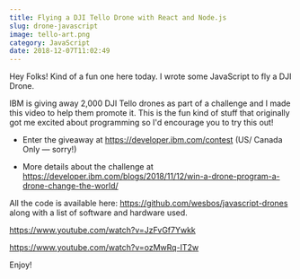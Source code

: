 ```yaml
---
title: Flying a DJI Tello Drone with React and Node.js
slug: drone-javascript
image: tello-art.png
category: JavaScript
date: 2018-12-07T11:02:49
---
```


Hey Folks! Kind of a fun one here today. I wrote some JavaScript to fly a DJI Drone.

IBM is giving away 2,000 DJI Tello drones as part of a challenge and I made this video to help them promote it. This is the fun kind of stuff that originally got me excited about programming so I'd encourage you to try this out!



* Enter the giveaway at <a href="https://developer.ibm.com/contest/?cm_mmc=ibmdev-_-drone-_-youtube-_-wesbos">https://developer.ibm.com/contest</a> (US/ Canada Only — sorry!)

* More details about the challenge at <a href="https://developer.ibm.com/blogs/2018/11/12/win-a-drone-program-a-drone-change-the-world/">https://developer.ibm.com/blogs/2018/11/12/win-a-drone-program-a-drone-change-the-world/</a>



All the code is available here: <a href="https://github.com/wesbos/javascript-drones">https://github.com/wesbos/javascript-drones</a> along with a list of software and hardware used.

https://www.youtube.com/watch?v=JzFvGf7Ywkk

https://www.youtube.com/watch?v=ozMwRq-IT2w

Enjoy!